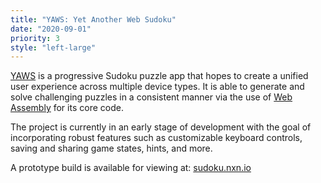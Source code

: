 ```yaml
---
title: "YAWS: Yet Another Web Sudoku"
date: "2020-09-01"
priority: 3
style: "left-large"
---
```


[YAWS](https://sudoku.nxn.io) is a progressive Sudoku puzzle app that hopes to create a unified user experience across
multiple device types. It is able to generate and solve challenging puzzles in a consistent manner via the use of 
[Web Assembly](https://webassembly.org) for its core code.

The project is currently in an early stage of development with the goal of incorporating robust features such as 
customizable keyboard controls, saving and sharing game states, hints, and more.

A prototype build is available for viewing at: [sudoku.nxn.io](https://sudoku.nxn.io)